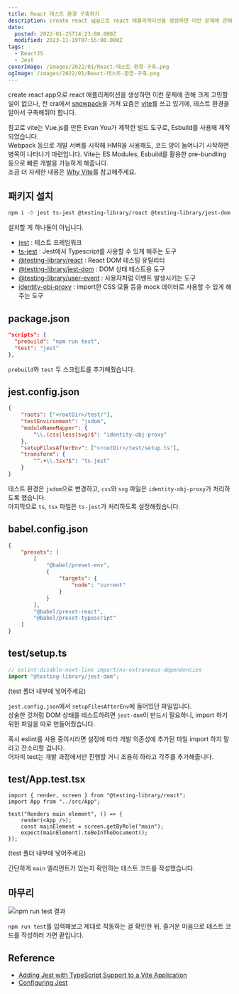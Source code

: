 ```yaml
---
title: React 테스트 환경 구축하기
description: create react app으로 react 애플리케이션을 생성하면 이런 문제에 관해 크게 고민할 일이 없으나, 전 cra에서 snowpack을 거쳐 요즘은 vite를 쓰고 있기에, 테스트 환경을 알아서 구축해줘야 합니다. 참고로 vite는 Vue.js를 만든 Evan You가 제작한 빌드 도구로, Esbuild를 사용해 제작되었습니다.Webpack 등으로 개발 서버를 시작해 HMR을 사용해도, 코드 양이 늘어나기 시작하면 병목이 나타나기 마련입니다. Vite는 ES Modules, Esbuild를
date:
  posted: 2022-01-25T14:23:00.000Z
  modified: 2023-11-19T07:55:00.000Z
tags:
  - ReactJS
  - Jest
coverImage: /images/2022/01/React-테스트-환경-구축.png
ogImage: /images/2022/01/React-테스트-환경-구축.png
---
```


create react app으로 react 애플리케이션을 생성하면 이런 문제에 관해 크게 고민할 일이 없으나, 전 cra에서 [snowpack](https://www.snowpack.dev/)을 거쳐 요즘은 [vite](https://vitejs.dev/)를 쓰고 있기에, 테스트 환경을 알아서 구축해줘야 합니다.

참고로 vite는 Vue.js를 만든 Evan You가 제작한 빌드 도구로, Esbuild를 사용해 제작되었습니다.  
Webpack 등으로 개발 서버를 시작해 HMR을 사용해도, 코드 양이 늘어나기 시작하면 병목이 나타나기 마련입니다. Vite는 ES Modules, Esbuild를 활용한 pre-bundling 등으로 빠른 개발을 가능하게 해줍니다.  
조금 더 자세한 내용은 [Why Vite](https://vitejs.dev/guide/why.html)를 참고해주세요.  

## 패키지 설치

```bash
npm i -D jest ts-jest @testing-library/react @testing-library/jest-dom @testing-library/user-event @babel/preset-react @babel/preset-typescript @babel/preset-env identity-obj-proxy
```

설치할 게 하나둘이 아닙니다.

* [jest](https://github.com/facebook/jest) : 테스트 프레임워크
* [ts-jest](https://github.com/kulshekhar/ts-jest) : Jest에서 Typescript를 사용할 수 있게 해주는 도구
* [@testing-library/react](https://github.com/testing-library/react-testing-library) : React DOM 테스팅 유틸리티
* [@testing-library/jest-dom](https://github.com/testing-library/jest-dom) : DOM 상태 테스트용 도구
* [@testing-library/user-event](https://github.com/testing-library/user-event) : 사용자처럼 이벤트 발생시키는 도구
* [identity-obj-proxy](https://github.com/keyz/identity-obj-proxy) : import한 CSS 모듈 등을 mock 데이터로 사용할 수 있게 해주는 도구

## package.json

```json
"scripts": {
  "prebuild": "npm run test",
  "test": "jest"
},
```

`prebuild`와 `test` 두 스크립트를 추가해줬습니다.

## jest.config.json

```json
{
    "roots": ["<rootDir>/test/"],
    "testEnvironment": "jsdom",
    "moduleNameMapper": {
        "\\.(css|less|svg)$": "identity-obj-proxy"
    },
    "setupFilesAfterEnv": ["<rootDir>/test/setup.ts"],
    "transform": {
        "^.+\\.tsx?$": "ts-jest"
    }
}
```

테스트 환경은 `jsdom`으로 변경하고, `css`와 `svg` 파일은 `identity-obj-proxy`가 처리하도록 했습니다.  
마지막으로 `ts`, `tsx` 파일은 `ts-jest`가 처리하도록 설정해줬습니다.

## babel.config.json

```json
{
    "presets": [
        [
            "@babel/preset-env",
            {
                "targets": {
                    "node": "current"
                }
            }
        ],
        "@babel/preset-react",
        "@babel/preset-typescript"
    ]
}
```

## test/setup.ts

```ts
// eslint-disable-next-line import/no-extraneous-dependencies
import "@testing-library/jest-dom";
```

(test 폴더 내부에 넣어주세요)

`jest.config.json`에서 `setupFilesAfterEnv`에 들어있던 파일입니다.  
상술한 것처럼 DOM 상태를 테스트하려면 `jest-dom`이 반드시 필요하니, import 하기 위한 파일을 따로 만들어줬습니다.

혹시 eslint를 사용 중이시라면 설정에 따라 개발 의존성에 추가된 파일 import 하지 말라고 잔소리할 겁니다.  
어차피 test는 개발 과정에서만 진행할 거니 조용히 하라고 각주를 추가해줍니다.

## test/App.test.tsx

```tsx
import { render, screen } from "@testing-library/react";
import App from "../src/App";

test("Renders main element", () => {
    render(<App />);
    const mainElement = screen.getByRole("main");
    expect(mainElement).toBeInTheDocument();
});
```

 (test 폴더 내부에 넣어주세요) 

간단하게 `main` 엘리먼트가 있는지 확인하는 테스트 코드를 작성했습니다.

## 마무리

![npm run test 결과](/images/2022/01/npm-run-test.png)

`npm run test`를 입력해보고 제대로 작동하는 걸 확인한 뒤, 즐거운 마음으로 테스트 코드를 작성하러 가면 끝입니다.

## Reference

* [Adding Jest with TypeScript Support to a Vite Application](https://egghead.io/lessons/jest-adding-jest-with-typescript-support-to-a-vite-application)
* [Configuring Jest](https://jestjs.io/docs/configuration)